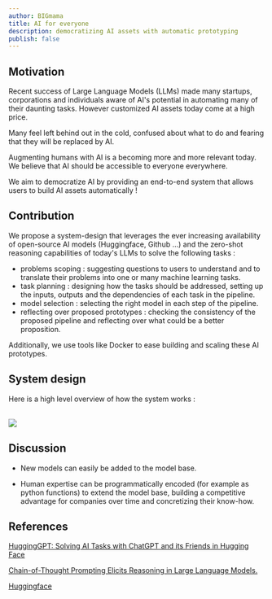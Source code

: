 ```yaml
---
author: BIGmama
title: AI for everyone
description: democratizing AI assets with automatic prototyping
publish: false
---
```


## Motivation

Recent success of Large Language Models (LLMs) made many startups, corporations and individuals aware of <a className="text-blue-500">AI's
potential in automating</a> many of their daunting tasks. However customized AI assets today come at a high price.

Many feel left behind out in the <a className="text-blue-300">cold</a>, confused about what to do
and fearing that they will be replaced by AI.

Augmenting humans with AI is a becoming more and more relevant today. We believe that AI should be accessible to everyone everywhere.

We aim to democratize AI by providing an end-to-end system that allows users to build AI assets automatically !

## Contribution

We propose a system-design that leverages the ever increasing availability of open-source AI models (<a className="text-yellow-500">Huggingface</a>, <a className="text-blue-500">Github</a> ...)
and the zero-shot reasoning capabilities of today's LLMs to solve the following tasks :

- problems scoping : suggesting questions to users to understand and to translate their problems into one or many machine learning tasks.
- task planning : designing how the tasks should be addressed, setting up the inputs, outputs and the dependencies of each task in the pipeline.
- model selection : selecting the right model in each step of the pipeline.
- reflecting over proposed prototypes : checking the consistency of the proposed pipeline and reflecting over what could be a better proposition.

Additionally, we use tools like <a className="text-blue-400">Docker</a> to ease building and scaling these AI prototypes.

## System design

Here is a high level overview of how the system works :

<br />
<img src="/images/automatic_prototype/system.svg" className="bg-white" />

## Discussion

- New models can easily be added to the model base.

- Human expertise can be programmatically encoded (for example as python functions) to extend the model base,
  building a competitive advantage for companies over time and concretizing their know-how.

## References

[HuggingGPT: Solving AI Tasks with ChatGPT and its Friends in Hugging Face](https://arxiv.org/pdf/2303.17580.pdf)

[Chain-of-Thought Prompting Elicits Reasoning in Large Language Models.](https://arxiv.org/abs/2201.11903)

[Huggingface](https://huggingface.co/)
